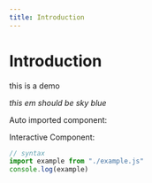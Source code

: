 ```yaml
---
title: Introduction
---
```


# Introduction

this is a demo

*this em should be sky blue*

Auto imported component:
<vue-use-gesture />

Interactive Component:
<custom-component />


```js
// syntax
import example from "./example.js"
console.log(example)
```
